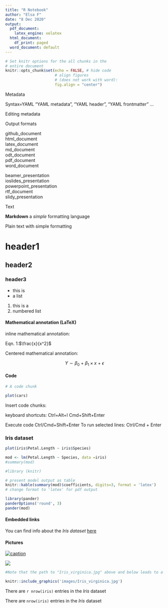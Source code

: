 ```yaml
---
title: "R Notebook"
author: "Elsa F"
date: "8 Dec 2020"
output:
  pdf_document: 
    latex_engine: xelatex
  html_document:
    df_print: paged
  word_document: default
---
```


```r
# Set knitr options for the all chunks in the
# entire document
knitr::opts_chunk$set(echo = FALSE, # hide code
                      # align figures 
                      # (does not work with word):
                      fig.align = "center")
```

Metadata

Syntax=YAML
"YAML metadata", "YAML header", "YAML frontmatter" ...


Editing metadata

Output formats

github_document  
html_document  
latex_document  
md_document  
odt_document  
pdf_document  
word_document  

beamer_presentation  
ioslides_presentation  
powerpoint_presentation  
rtf_document  
slidy_presentation   


Text


**Markdown** a *simple* formatting language 

Plain text with simple formatting 


# header1

## header2

### header3


* this is
- a list


1. this is a
2. numbered list 

#### Mathematical annotation (LaTeX)

inline mathematical annotation:

Eqn. 1:$\frac{x}{x^2}$  

Centered mathematical annotation:
  
$$Y \sim \beta_0~+~\beta_1\times{x}~+~\epsilon$$  


#### Code  


```r

# A code chunk

plot(cars)
```
Insert code chunks:

keyboard shortcuts:
Ctrl+Alt+I
Cmd+Shift+Enter


Execute code
Ctrl/Cmd+Shift+Enter
To run selected lines: Ctrl/Cmd + Enter


### Iris dataset

```r
plot(iris$Petal.Length ~ iris$Species)
```

```r
mod <- lm(Petal.Length ~ Species, data =iris)
#summary(mod)
```
```r
#library (knitr)

# present model output as table
knitr::kable(summary(mod)$coefficients, digits=3, format = 'latex')
# change format to 'latex' for pdf output
```

```r
library(pander)
panderOptions('round', 3) 
pander(mod)
```



#### Embedded links  


You can find info about the *Iris dataset* [here](https://en.wikipedia.org/wiki/Iris_flower_data_set)


#### Pictures  

[![caption](https://upload.wikimedia.org/wikipedia/commons/2/27/Blue_Flag%2C_Ottawa.jpg)](https://www.wikimedia.org)  


![](images/Iris_virginica.jpg) 


```r
#Note that the path to "Iris_virginica.jpg" above and below leads to a subfolder in my R project folder - change this for a path to a picture saved on your computer
```


```r
knitr::include_graphics('images/Iris_virginica.jpg')
```


There are `r nrow(iris)` entries in the *Iris* dataset  

There are `nrow(iris)` entries in the *Iris* dataset  

